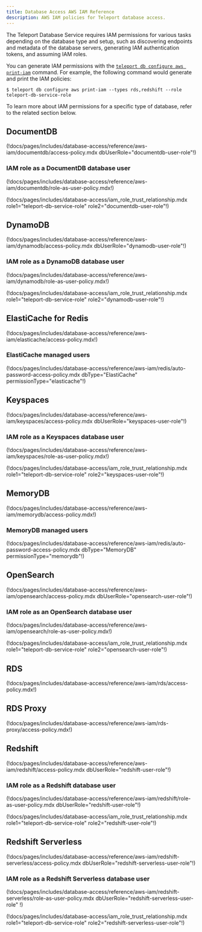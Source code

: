 ```yaml
---
title: Database Access AWS IAM Reference
description: AWS IAM policies for Teleport database access.
---
```


The Teleport Database Service requires IAM permissions for various tasks
depending on the database type and setup, such as discovering endpoints and
metadata of the database servers, generating IAM authentication tokens, and
assuming IAM roles.

You can generate IAM permissions with the [`teleport db configure aws
print-iam`](cli.mdx)
command. For example, the following command would generate and print the IAM
policies:

```code
$ teleport db configure aws print-iam --types rds,redshift --role teleport-db-service-role
```

To learn more about IAM permissions for a specific type of database, refer to
the related section below.

## DocumentDB

(!docs/pages/includes/database-access/reference/aws-iam/documentdb/access-policy.mdx dbUserRole="documentdb-user-role"!)

### IAM role as a DocumentDB database user

(!docs/pages/includes/database-access/reference/aws-iam/documentdb/role-as-user-policy.mdx!)

(!docs/pages/includes/database-access/iam_role_trust_relationship.mdx role1="teleport-db-service-role" role2="documentdb-user-role"!)

## DynamoDB

(!docs/pages/includes/database-access/reference/aws-iam/dynamodb/access-policy.mdx dbUserRole="dynamodb-user-role"!)

### IAM role as a DynamoDB database user

(!docs/pages/includes/database-access/reference/aws-iam/dynamodb/role-as-user-policy.mdx!)

(!docs/pages/includes/database-access/iam_role_trust_relationship.mdx role1="teleport-db-service-role" role2="dynamodb-user-role"!)

## ElastiCache for Redis

(!docs/pages/includes/database-access/reference/aws-iam/elasticache/access-policy.mdx!)

### ElastiCache managed users

(!docs/pages/includes/database-access/reference/aws-iam/redis/auto-password-access-policy.mdx dbType="ElastiCache" permissionType="elasticache"!)

## Keyspaces

(!docs/pages/includes/database-access/reference/aws-iam/keyspaces/access-policy.mdx dbUserRole="keyspaces-user-role"!)

### IAM role as a Keyspaces database user

(!docs/pages/includes/database-access/reference/aws-iam/keyspaces/role-as-user-policy.mdx!)

(!docs/pages/includes/database-access/iam_role_trust_relationship.mdx role1="teleport-db-service-role" role2="keyspaces-user-role"!)

## MemoryDB

(!docs/pages/includes/database-access/reference/aws-iam/memorydb/access-policy.mdx!)

### MemoryDB managed users

(!docs/pages/includes/database-access/reference/aws-iam/redis/auto-password-access-policy.mdx dbType="MemoryDB" permissionType="memorydb"!)

## OpenSearch

(!docs/pages/includes/database-access/reference/aws-iam/opensearch/access-policy.mdx dbUserRole="opensearch-user-role"!)

### IAM role as an OpenSearch database user

(!docs/pages/includes/database-access/reference/aws-iam/opensearch/role-as-user-policy.mdx!)

(!docs/pages/includes/database-access/iam_role_trust_relationship.mdx role1="teleport-db-service-role" role2="opensearch-user-role"!)

## RDS

(!docs/pages/includes/database-access/reference/aws-iam/rds/access-policy.mdx!)

## RDS Proxy

(!docs/pages/includes/database-access/reference/aws-iam/rds-proxy/access-policy.mdx!)

## Redshift

(!docs/pages/includes/database-access/reference/aws-iam/redshift/access-policy.mdx dbUserRole="redshift-user-role"!)

### IAM role as a Redshift database user

(!docs/pages/includes/database-access/reference/aws-iam/redshift/role-as-user-policy.mdx dbUserRole="redshift-user-role"!)

(!docs/pages/includes/database-access/iam_role_trust_relationship.mdx role1="teleport-db-service-role" role2="redshift-user-role"!)

## Redshift Serverless

(!docs/pages/includes/database-access/reference/aws-iam/redshift-serverless/access-policy.mdx dbUserRole="redshift-serverless-user-role"!)

### IAM role as a Redshift Serverless database user

(!docs/pages/includes/database-access/reference/aws-iam/redshift-serverless/role-as-user-policy.mdx dbUserRole="redshift-serverless-user-role" !)

(!docs/pages/includes/database-access/iam_role_trust_relationship.mdx role1="teleport-db-service-role" role2="redshift-serverless-user-role"!)
